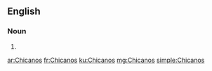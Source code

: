 ==English==

===Noun===
{{head|en|plural}}

# {{plural of|Chicano|lang=en|nocat=1}}

[[ar:Chicanos]]
[[fr:Chicanos]]
[[ku:Chicanos]]
[[mg:Chicanos]]
[[simple:Chicanos]]